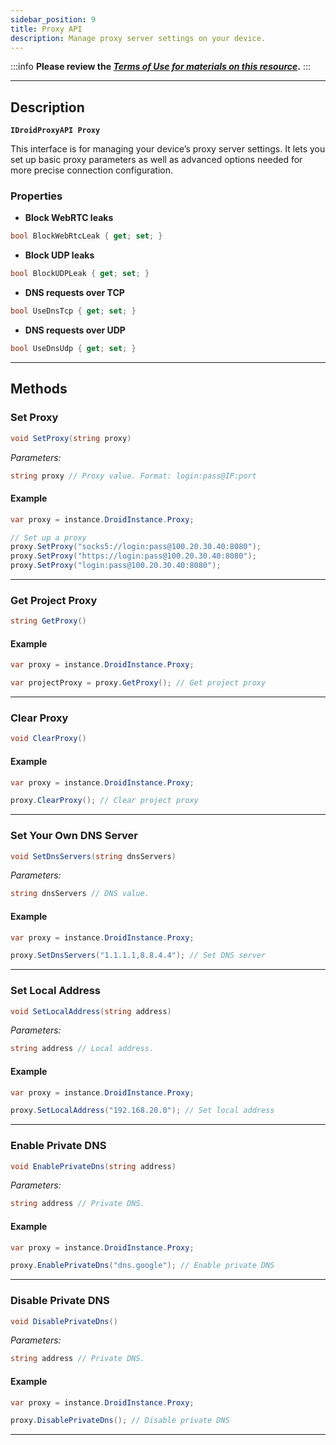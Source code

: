 ```yaml
---
sidebar_position: 9
title: Proxy API
description: Manage proxy server settings on your device.
---
```

:::info **Please review the [*Terms of Use for materials on this resource*](../Disclaimer).**
:::
_______________________________________________  
## Description  
**`IDroidProxyAPI Proxy`**  

This interface is for managing your device’s proxy server settings. It lets you set up basic proxy parameters as well as advanced options needed for more precise connection configuration.  

### Properties  
- **Block WebRTC leaks**  
```csharp
bool BlockWebRtcLeak { get; set; }
```   

- **Block UDP leaks**  
```csharp
bool BlockUDPLeak { get; set; }
```   

- **DNS requests over TCP**  
```csharp
bool UseDnsTcp { get; set; }
```   

- **DNS requests over UDP**  
```csharp
bool UseDnsUdp { get; set; }
```  
_______________________________________________
## Methods
### Set Proxy
```csharp
void SetProxy(string proxy)
```   

*Parameters:*   
```csharp
string proxy // Proxy value. Format: login:pass@IP:port
``` 

#### Example  
```csharp
var proxy = instance.DroidInstance.Proxy;

// Set up a proxy
proxy.SetProxy("socks5://login:pass@100.20.30.40:8080");
proxy.SetProxy("https://login:pass@100.20.30.40:8080");
proxy.SetProxy("login:pass@100.20.30.40:8080");
```
_______________________________________________ 
### Get Project Proxy
```csharp
string GetProxy()
```    

#### Example  
```csharp
var proxy = instance.DroidInstance.Proxy;

var projectProxy = proxy.GetProxy(); // Get project proxy
```
_______________________________________________ 
### Clear Proxy
```csharp
void ClearProxy()
```    

#### Example  
```csharp
var proxy = instance.DroidInstance.Proxy;

proxy.ClearProxy(); // Clear project proxy
```
_______________________________________________ 
### Set Your Own DNS Server
```csharp
void SetDnsServers(string dnsServers)
```    

*Parameters:*   
```csharp
string dnsServers // DNS value.
``` 

#### Example  
```csharp
var proxy = instance.DroidInstance.Proxy;

proxy.SetDnsServers("1.1.1.1,8.8.4.4"); // Set DNS server
```
_______________________________________________ 
### Set Local Address
```csharp
void SetLocalAddress(string address)
```    

*Parameters:*   
```csharp
string address // Local address.
``` 

#### Example  
```csharp
var proxy = instance.DroidInstance.Proxy;

proxy.SetLocalAddress("192.168.20.0"); // Set local address
```
_______________________________________________ 
### Enable Private DNS
```csharp
void EnablePrivateDns(string address)
```    

*Parameters:*   
```csharp
string address // Private DNS.
``` 

#### Example  
```csharp
var proxy = instance.DroidInstance.Proxy;

proxy.EnablePrivateDns("dns.google"); // Enable private DNS
```
_______________________________________________ 
### Disable Private DNS
```csharp
void DisablePrivateDns()
```    

*Parameters:*   
```csharp
string address // Private DNS.
``` 

#### Example  
```csharp
var proxy = instance.DroidInstance.Proxy;

proxy.DisablePrivateDns(); // Disable private DNS
```
_______________________________________________